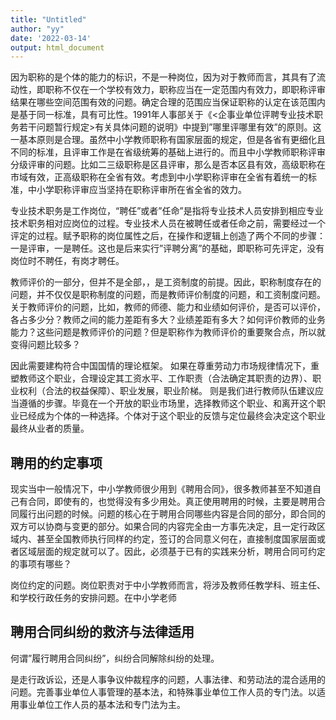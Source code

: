 ```yaml
---
title: "Untitled"
author: "yy"
date: '2022-03-14'
output: html_document
---
```


因为职称的是个体的能力的标识，不是一种岗位，因为对于教师而言，其具有了流动性，即职称不仅在一个学校有效力，职称应当在一定范围内有效力，即职称评审结果在哪些空间范围有效的问题。确定合理的范围应当保证职称的认定在该范围内是基于同一标准，具有可比性。1991年人事部关于《<企事业单位评聘专业技术职务若干问题暂行规定>有关具体问题的说明》中提到"哪里评哪里有效"的原则。这一基本原则是合理。虽然中小学教师职称有国家层面的规定，但是各省有更细化且不同的标准，且评审工作是在省级统筹的基础上进行的。而且中小学教师职称评审分级评审的问题。比如二三级职称是区县评审，那么是否本区县有效，高级职称在市域有效，正高级职称在全省有效。考虑到中小学职称评审在全省有着统一的标准，中小学职称评审应当坚持在职称评审所在省全省的效力。

专业技术职务是工作岗位，"聘任"或者"任命"是指将专业技术人员安排到相应专业技术职务相对应岗位的过程。专业技术人员在被聘任或者任命之前，需要经过一个评定的过程。赋予职称的岗位属性之后，在操作和逻辑上创造了两个不同的步骤：一是评审，一是聘任。这也是后来实行"评聘分离"的基础，即职称可先评定，没有岗位时不聘任，有岗才聘任。

教师评价的一部分，但并不是全部，，是工资制度的前提。因此，职称制度存在的问题，并不仅仅是职称制度的问题，而是教师评价制度的问题，和工资制度问题。关于教师评价的问题，比如，教师的师德、能力和业绩如何评价，是否可以评价，各占多少分？教师之间的能力差距有多大？业绩差距有多大？如何评价教师的业务能力？这些问题是教师评价的问题？但是职称作为教师评价的重要聚合点，所以就变得问题比较多？

因此需要建构符合中国国情的理论框架。 如果在尊重劳动力市场规律情况下，重塑教师这个职业，合理设定其工资水平、工作职责（合法确定其职责的边界）、职业权利（合法的权益保障）、职业发展，职业阶梯。 则是我们进行教师队伍建议应当遵循的步骤。毕竟在一个开放的职业市场里，选择教师这个职业、和离开这个职业已经成为个体的一种选择。个体对于这个职业的反馈与定位最终会决定这个职业最终从业者的质量。

## 聘用的约定事项

现实当中一般情况下，中小学教师很少用到《聘用合同》，很多教师甚至不知道自己有合同，即使有的，也觉得没有多少用处。真正使用聘用的时候，主要是聘用合同履行出问题的时候。问题的核心在于聘用合同哪些内容是合同的部分，即合同的双方可以协商与变更的部分。如果合同的内容完全由一方事先决定，且一定行政区域内、甚至全国教师执行同样的约定，签订的合同意义何在，直接制度国家层面或者区域层面的规定就可以了。因此，必须基于已有的实践来分析，聘用合同可约定的事项有哪些？

岗位约定的问题。岗位职责对于中小学教师而言，将涉及教师任教学科、班主任、和学校行政任务的安排问题。在中小学老师

## 聘用合同纠纷的救济与法律适用

何谓"履行聘用合同纠纷"，纠纷合同解除纠纷的处理。

是走行政诉讼，还是人事争议仲裁程序的问题，人事法律、和劳动法的混合适用的问题。完善事业单位人事管理的基本法，和特殊事业单位工作人员的专门法。以适用事业单位工作人员的基本法和专门法为主。
